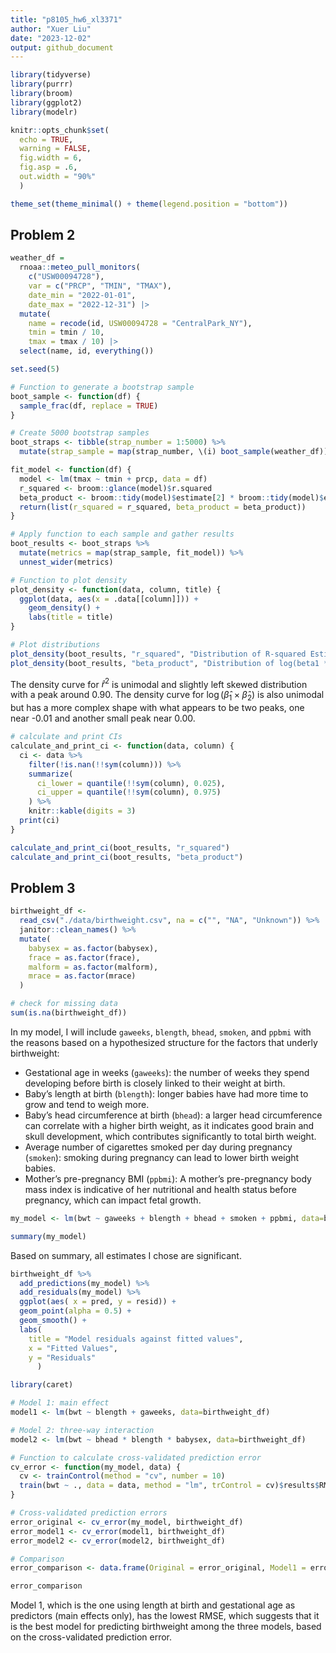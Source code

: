 ```yaml
---
title: "p8105_hw6_xl3371"
author: "Xuer Liu"
date: "2023-12-02"
output: github_document
---
```


```r
library(tidyverse)
library(purrr)
library(broom)
library(ggplot2)
library(modelr)

knitr::opts_chunk$set(
  echo = TRUE, 
  warning = FALSE,
  fig.width = 6, 
  fig.asp = .6, 
  out.width = "90%"
  )

theme_set(theme_minimal() + theme(legend.position = "bottom"))
```

## Problem 2
```r
weather_df = 
  rnoaa::meteo_pull_monitors(
    c("USW00094728"),
    var = c("PRCP", "TMIN", "TMAX"), 
    date_min = "2022-01-01",
    date_max = "2022-12-31") |>
  mutate(
    name = recode(id, USW00094728 = "CentralPark_NY"),
    tmin = tmin / 10,
    tmax = tmax / 10) |>
  select(name, id, everything())
```

```r
set.seed(5)

# Function to generate a bootstrap sample
boot_sample <- function(df) {
  sample_frac(df, replace = TRUE)
}

# Create 5000 bootstrap samples
boot_straps <- tibble(strap_number = 1:5000) %>%
  mutate(strap_sample = map(strap_number, \(i) boot_sample(weather_df)))

fit_model <- function(df) {
  model <- lm(tmax ~ tmin + prcp, data = df)
  r_squared <- broom::glance(model)$r.squared
  beta_product <- broom::tidy(model)$estimate[2] * broom::tidy(model)$estimate[3]
  return(list(r_squared = r_squared, beta_product = beta_product))
}

```


```r
# Apply function to each sample and gather results
boot_results <- boot_straps %>%
  mutate(metrics = map(strap_sample, fit_model)) %>%
  unnest_wider(metrics)

```

```r
# Function to plot density
plot_density <- function(data, column, title) {
  ggplot(data, aes(x = .data[[column]])) +
    geom_density() +
    labs(title = title)
}

# Plot distributions
plot_density(boot_results, "r_squared", "Distribution of R-squared Estimates")
plot_density(boot_results, "beta_product", "Distribution of log(beta1 * beta2) Estimates")

```

The density curve for $\hat r^2$ is unimodal and slightly left skewed distribution with a peak around 0.90. The density curve for $\log(\hat\beta_1\times \hat\beta_2)$ is also unimodal but has a more complex shape with what appears to be two peaks, one near -0.01 and another small peak near 0.00. 

```r
# calculate and print CIs
calculate_and_print_ci <- function(data, column) {
  ci <- data %>%
    filter(!is.nan(!!sym(column))) %>%
    summarize(
      ci_lower = quantile(!!sym(column), 0.025),
      ci_upper = quantile(!!sym(column), 0.975)
    ) %>%
    knitr::kable(digits = 3)
  print(ci)
}

calculate_and_print_ci(boot_results, "r_squared")
calculate_and_print_ci(boot_results, "beta_product")

```

## Problem 3
```r
birthweight_df <- 
  read_csv("./data/birthweight.csv", na = c("", "NA", "Unknown")) %>% 
  janitor::clean_names() %>%
  mutate(
    babysex = as.factor(babysex),
    frace = as.factor(frace),
    malform = as.factor(malform),
    mrace = as.factor(mrace)
  ) 

# check for missing data
sum(is.na(birthweight_df))
```


In my model, I will include `gaweeks`, `blength`, `bhead`, `smoken`, and `ppbmi` with the reasons based on a hypothesized structure for the factors that underly birthweight:

* Gestational age in weeks (`gaweeks`): the number of weeks they spend developing before birth is closely linked to their weight at birth.
* Baby’s length at birth (`blength`): longer babies have had more time to grow and tend to weigh more.
* Baby’s head circumference at birth (`bhead`): a larger head circumference can correlate with a higher birth weight, as it indicates good brain and skull development, which contributes significantly to total birth weight.
* Average number of cigarettes smoked per day during pregnancy (`smoken`): smoking during pregnancy can lead to lower birth weight babies.
* Mother’s pre-pregnancy BMI (`ppbmi`): A mother's pre-pregnancy body mass index is indicative of her nutritional and health status before pregnancy, which can impact fetal growth.

```r
my_model <- lm(bwt ~ gaweeks + blength + bhead + smoken + ppbmi, data=birthweight_df)

summary(my_model)
```

Based on summary, all estimates I chose are significant.


```r
birthweight_df %>% 
  add_predictions(my_model) %>% 
  add_residuals(my_model) %>% 
  ggplot(aes( x = pred, y = resid)) + 
  geom_point(alpha = 0.5) +
  geom_smooth() +
  labs(
    title = "Model residuals against fitted values",
    x = "Fitted Values",
    y = "Residuals"
      )
```

```r
library(caret)

# Model 1: main effect
model1 <- lm(bwt ~ blength + gaweeks, data=birthweight_df)

# Model 2: three-way interaction
model2 <- lm(bwt ~ bhead * blength * babysex, data=birthweight_df)

# Function to calculate cross-validated prediction error
cv_error <- function(my_model, data) {
  cv <- trainControl(method = "cv", number = 10)
  train(bwt ~ ., data = data, method = "lm", trControl = cv)$results$RMSE
}

# Cross-validated prediction errors
error_original <- cv_error(my_model, birthweight_df)
error_model1 <- cv_error(model1, birthweight_df)
error_model2 <- cv_error(model2, birthweight_df)

# Comparison
error_comparison <- data.frame(Original = error_original, Model1 = error_model1, Model2 = error_model2)

error_comparison

```

Model 1, which is the one using length at birth and gestational age as predictors (main effects only), has the lowest RMSE, which suggests that it is the best model for predicting birthweight among the three models, based on the cross-validated prediction error.
